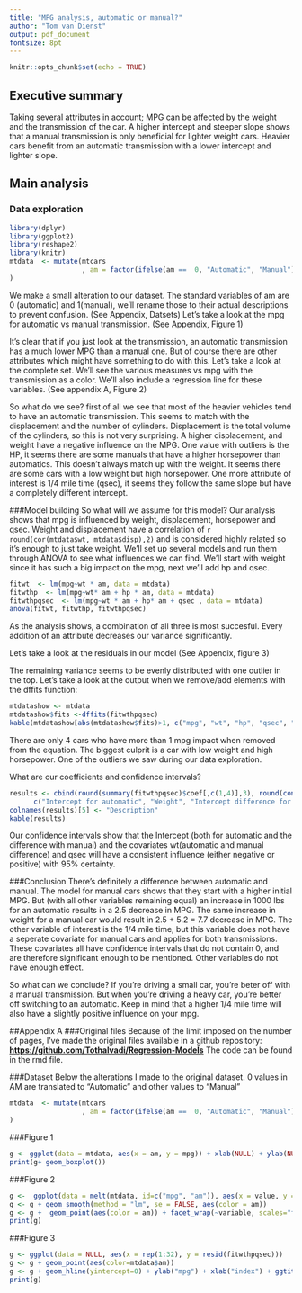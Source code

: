 ```yaml
---
title: "MPG analysis, automatic or manual?"
author: "Tom van Dienst"
output: pdf_document
fontsize: 8pt
---
```


```r
knitr::opts_chunk$set(echo = TRUE)
```

## Executive summary
Taking several attributes in account; MPG can be affected by the weight and the transmission of the car. A higher intercept and steeper slope shows that a manual transmission is only beneficial for lighter weight cars. Heavier cars benefit from an automatic transmission with a lower intercept and lighter slope.

## Main analysis
### Data exploration
```r
library(dplyr)
library(ggplot2)
library(reshape2)
library(knitr)
mtdata  <- mutate(mtcars
                  , am = factor(ifelse(am ==  0, "Automatic", "Manual"))
)
```
We make a small alteration to our dataset. The standard variables of am are 0 (automatic) and 1(manual), we'll rename those to their actual descriptions to prevent confusion. (See Appendix, Datsets)
Let's take a look at the mpg for automatic vs manual transmission. (See Appendix, Figure 1)

It's clear that if you just look at the transmission, an automatic transmission has a much lower MPG than a manual one. But of course there are other attributes which might have something to do with this. Let's take a look at the complete set. We'll see the various measures vs mpg with the transmission as a color. We'll also include a regression line for these variables. (See appendix A, Figure 2)  

So what do we see? first of all we see that most of the heavier vehicles tend to have an automatic transmission. This seems to match with the displacement and the number of cylinders. Displacement is the total volume of the cylinders, so this is not very surprising. A higher displacement, and weight have a negative influence on the MPG. 
One value with outliers is the HP, it seems there are some manuals that have a higher horsepower than automatics. This doesn't always match up with the weight. It seems there are some cars with a low weight but high horsepower. One more attribute of interest is 1/4 mile time (qsec), it seems they follow the same slope but have a completely different intercept.

###Model building
So what will we assume for this model? Our analysis shows that mpg is influenced by weight, displacement, horsepower and qsec. Weight and displacement have a correlation of `r round(cor(mtdata$wt, mtdata$disp),2)` and is considered highly related so it's enough to just take weight. We'll set up several models and run them through ANOVA to see what influences we can find. We'll start with weight since it has such a big impact on the mpg, next we'll add hp and qsec.

```r
fitwt  <- lm(mpg~wt * am, data = mtdata)
fitwthp  <- lm(mpg~wt* am + hp * am, data = mtdata)
fitwthpqsec  <- lm(mpg~wt * am + hp* am + qsec , data = mtdata)
anova(fitwt, fitwthp, fitwthpqsec)
```
As the analysis shows, a combination of all three is most succesful. Every addition of an attribute decreases our variance significantly. 

Let's take a look at the residuals in our model (See Appendix, figure 3)

The remaining variance seems to be evenly distributed with one outlier in the top. Let's take a look at the output when we remove/add elements with the dffits function: 
```r
mtdatashow <- mtdata
mtdatashow$fits <-dffits(fitwthpqsec) 
kable(mtdatashow[abs(mtdatashow$fits)>1, c("mpg", "wt", "hp", "qsec", "fits")])
```

There are only 4 cars who have more than 1 mpg impact when removed from the equation. The biggest culprit is a car with low weight and high horsepower. One of the outliers we saw during our data exploration. 

What are our coefficients and confidence intervals?

```r
results <- cbind(round(summary(fitwthpqsec)$coef[,c(1,4)],3), round(confint(fitwthpqsec),3),
      c("Intercept for automatic", "Weight", "Intercept difference for manual", "Horsepower", "1/4 mile time", "Weight covariate difference for manual", "HP covariate difference for manual"))
colnames(results)[5] <- "Description"
kable(results)
```

Our confidence intervals show that the Intercept (both for automatic and the difference with manual) and the covariates wt(automatic and manual difference) and qsec will have a consistent influence (either negative or positive) with 95% certainty.  

###Conclusion
There's definitely a difference between automatic and manual. The model for manual cars shows that they start with a higher initial MPG. But (with all other variables remaining equal) an increase in 1000 lbs for an automatic results in a 2.5 decrease in MPG. The same increase in weight for a manual car would result in 2.5 + 5.2 = 7.7 decrease in MPG. 
The other variable of interest is the 1/4 mile time, but this variable does not have a seperate covariate for manual cars and applies for both transmissions. 
These covariates all have confidence intervals that do not contain 0, and are therefore significant enough to be mentioned. Other variables do not have enough effect. 

So what can we conclude? If you're driving a small car, you're beter off with a manual transmission. But when you're driving a heavy car, you're better off switching to an automatic. Keep in mind that a higher 1/4 mile time will also have a slightly positive influence on your mpg. 

\pagebreak

##Appendix A
###Original files
Because of the limit imposed on the number of pages, I've made the original files available in a github repository: **<https://github.com/Tothalvadi/Regression-Models>**
The code can be found in the rmd file.

###Dataset
Below the alterations I made to the original dataset. 0 values in AM are translated to "Automatic" and other values to "Manual"
```r
mtdata  <- mutate(mtcars
                  , am = factor(ifelse(am ==  0, "Automatic", "Manual"))
)
```

###Figure 1
```r
g <- ggplot(data = mtdata, aes(x = am, y = mpg)) + xlab(NULL) + ylab(NULL) + ggtitle("MPG vs Transmission")
print(g+ geom_boxplot())
``` 

###Figure 2
```r
g <-  ggplot(data = melt(mtdata, id=c("mpg", "am")), aes(x = value, y = mpg))
g <- g + geom_smooth(method = "lm", se = FALSE, aes(color = am)) 
g <- g +  geom_point(aes(color = am)) + facet_wrap(~variable, scales="free_x") + ggtitle("MPG vs other attributes in the dataset. Transmission in colors.") + xlab("Attribute value")
print(g)
```

###Figure 3
```r
g <- ggplot(data = NULL, aes(x = rep(1:32), y = resid(fitwthpqsec))) 
g <- g + geom_point(aes(color=mtdata$am)) 
g <- g + geom_hline(yintercept=0) + ylab("mpg") + xlab("index") + ggtitle("Residuals MPG") +scale_color_discrete(name="Transmission")
print(g)
```

